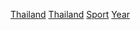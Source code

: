 {{Cat main|泰國體育}}

[[Category:各年份各國體育|Thailand]]
[[Category:各年份亞洲體育|Thailand]]
[[Category:依年份劃分的泰國|Sport]]
[[Category:泰國體育|Year]]